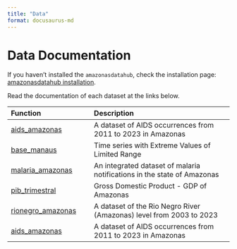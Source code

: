 ```yaml
---
title: "Data"
format: docusaurus-md
---
```


# Data Documentation

If you haven't installed the `amazonasdatahub`, check the installation page: [amazonasdatahub installation](../instalacao).

Read the documentation of each dataset at the links below.

| Function | Description |
| :----- |:--------- |
|[aids_amazonas](./aids_amazonas)|A dataset of AIDS occurrences from 2011 to 2023 in Amazonas|
|[base_manaus](./base_manaus) |Time series with Extreme Values of Limited Range|
|[malaria_amazonas](./malaria_amazonas)|An integrated dataset of malaria notifications in the state of Amazonas|
|[pib_trimestral](./pib_trimestral)|Gross Domestic Product - GDP of Amazonas|
|[rionegro_amazonas](./rionegro_amazonas)|A dataset of the Rio Negro River (Amazonas) level from 2003 to 2023|
|[aids_amazonas](./aids_amazonas)| A dataset of AIDS occurrences from 2011 to 2023 in Amazonas
